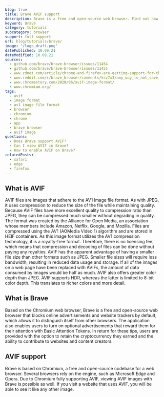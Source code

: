 ```yaml
---
blog: true
title: Brave AVIF support
description: Brave is a free and open-source web browser. Find out how to support and view AVIF images.
keyword: Brave
category: tutorials
subcategory: browser
support: full support
url: blog/tutorials/brave/
image: "/logo_draft.png"
datePublished: 10.09.21
dateModified: 10.09.21
sources:
  - github.com/brave/brave-browser/issues/11454
  - github.com/brave/brave-browser/issues/11455
  - www.zdnet.com/article/chrome-and-firefox-are-getting-support-for-the-new-avif-image-format/
  - www.reddit.com/r/brave_browser/comments/ksv7x3/any_way_to_not_save_as_webp/
  - www.chromestory.com/2020/06/avif-image-format/
  - www.chromium.org/
tags:
  - avif
  - image format
  - av1 image file format
  - browser
  - chromium
  - chrome
  - app
  - brave browser
  - avif image
questions:
  - Does Brave support AVIF?
  - Can I view AVIF in Brave?
  - How to enable AVIF on Brave?
relatedPosts:
  - safari
  - edge
  - firefox
---
```


## What is AVIF

AVIF files are images that adhere to the AV1 Image file format. As with JPEG, it uses compression to reduce the size of the file while maintaining quality. Because AVIF files have more excellent quality to compression ratio than JPEG, they can be compressed much smaller without degrading in quality. The format was created by the Alliance for Open Media, an association whose members include Amazon, Netflix, Google, and Mozilla. Files are compressed using the AV1 (AOMedia Video 1) algorithm and are stored in HEIF containers. As this image format utilizes the AV1 compression technology, it is a royalty-free format. Therefore, there is no licensing fee, which means that compression and decoding of files can be done without paying any royalties. AVIF has the apparent advantage of having a smaller file size than other formats such as JPEG. Smaller file sizes will require less bandwidth, resulting in reduced data usage and storage. If all of the images on a web page have been replaced with AVIFs, the amount of data consumed by images would be half as much. AVIF also offers greater color depth than JPEG. AVIF supports HDR, whereas the latter is limited to 8-bit color depth. This translates to richer colors and more detail.

## What is Brave

Based on the Chromium web browser, Brave is a free and open-source web browser that blocks online advertisements and website trackers by default, which allows it to distinguish itself from other browsers. The application also enables users to turn on optional advertisements that reward them for their attention with Basic Attention Tokens. In return for these tips, users are provided with the option to retain the cryptocurrency they earned and the ability to contribute to websites and content creators.

## AVIF support

Brave is based on Chromium, a free and open-source codebase for a web browser. Several browsers rely on the engine, such as Microsoft Edge and Opera. Due to Chromium fully supporting AVIF, viewing AVIF images with Brave is possible as well. If you visit a website that uses AVIF, you will be able to see it like any other image.
